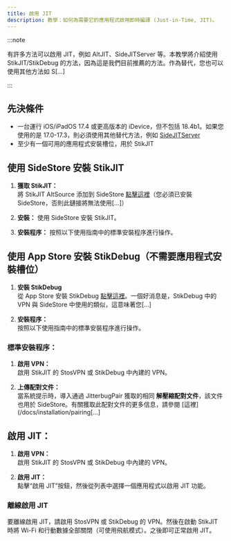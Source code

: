 ```yaml
---
title: 啟用 JIT
description: 教學：如何為需要它的應用程式啟用即時編譯 (Just-in-Time, JIT)。
---
```


:::note

有許多方法可以啟用 JIT，例如 AltJIT、SideJITServer 等。本教學將介紹使用 StikJIT/StikDebug 的方法，因為這是我們目前推薦的方法。作為替代，您也可以使用其他方法如 S[...]

:::

## 先決條件
* 一台運行 iOS/iPadOS 17.4 或更高版本的 iDevice，但不包括 18.4b1。如果您使用的是 17.0-17.3，則必須使用其他替代方法，例如 [SideJITServer](https://github.com/nythepegasus/SideJITServer)
* 至少有一個可用的應用程式安裝槽位，用於 StikJIT

## 使用 SideStore 安裝 StikJIT
   
1. **獲取 StikJIT：**  
   將 StikJIT AltSource 添加到 SideStore [點擊這裡](sidestore://source?url=https://raw.githubusercontent.com/StephenDev0/StikJIT/refs/heads/main/repo.json)（您必須已安裝 SideStore，否則此鏈接將無法使用[...]）

2. **安裝：**
   使用 SideStore 安裝 StikJIT。

3. **安裝程序：**
   按照以下使用指南中的標準安裝程序進行操作。

## 使用 App Store 安裝 StikDebug（不需要應用程式安裝槽位）

1. **安裝 StikDebug**  
   從 App Store 安裝 StikDebug [點擊這裡](https://apps.apple.com/us/app/stikdebug/id6744045754)。一個好消息是，StikDebug 中的 VPN 與 SideStore 中使用的類似，這意味著您[...]

2. **安裝程序：**  
   按照以下使用指南中的標準安裝程序進行操作。

### 標準安裝程序：

1. **啟用 VPN：**  
   啟用 StikJIT 的 StosVPN 或 StikDebug 中內建的 VPN。

2. **上傳配對文件：**  
   當系統提示時，導入通過 JitterbugPair 獲取的相同 **解壓縮配對文件**，該文件也用於 SideStore。有關獲取此配對文件的更多信息，請參閱 [這裡](/docs/installation/pairing[...]

## 啟用 JIT：

1. **啟用 VPN：**  
   啟用 StikJIT 的 StosVPN 或 StikDebug 中內建的 VPN。
   
2. **啟用 JIT：**  
   點擊“啟用 JIT”按鈕，然後從列表中選擇一個應用程式以啟用 JIT 功能。

### 離線啟用 JIT
要離線啟用 JIT，請啟用 StosVPN 或 StikDebug 的 VPN。然後在啟動 StikJIT 時將 Wi-Fi 和行動數據全部關閉（可使用飛航模式）。之後即可正常啟用 JIT。
